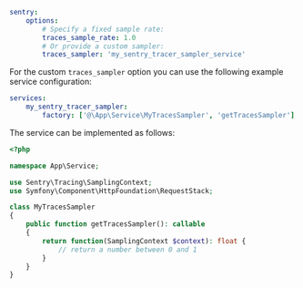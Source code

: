 ```yaml {filename:sentry.yml}
sentry:
    options:
        # Specify a fixed sample rate:
        traces_sample_rate: 1.0
        # Or provide a custom sampler:
        traces_sampler: 'my_sentry_tracer_sampler_service'
```

For the custom `traces_sampler` option you can use the following example service configuration:

```yaml {filename:services.yml}
services:
    my_sentry_tracer_sampler:
        factory: ['@\App\Service\MyTracesSampler', 'getTracesSampler']
```

The service can be implemented as follows:

```php {filename:src/Service/MyTracesSampler.php}
<?php

namespace App\Service;

use Sentry\Tracing\SamplingContext;
use Symfony\Component\HttpFoundation\RequestStack;

class MyTracesSampler
{
    public function getTracesSampler(): callable
    {
        return function(SamplingContext $context): float {
            // return a number between 0 and 1
        }
    }
}
```
